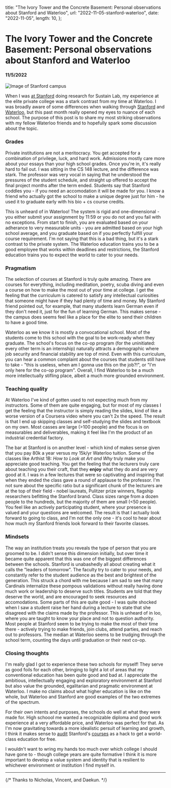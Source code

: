   title: "The Ivory Tower and the Concrete Basement: Personal observations about Stanford and Waterloo",
  url: "2022-11-05-stanford-waterloo",
  date: "2022-11-05",
  length: 10,
};

# The Ivory Tower and the Concrete Basement: Personal observations about Stanford and Waterloo

#### 11/5/2022

![Image of Stanford campus](/images/2022-11-05-stanford-waterloo/stanford.jpg)

When I was [at Stanford](/blog/2022-10-19-stanford) doing research for Sustain Lab, my experience at the elite private college was a stark contrast from my time at Waterloo. I was broadly aware of some differences when walking through [Stanford](https://youtu.be/jCWwxiPxsEw) and [Waterloo](https://youtu.be/SPk14LZFT1o), but this past month really opened my eyes to nuance of each school. The purpose of this post is to share my most striking observations with my fellow Waterloo friends and to hopefully spark some discussion about the topic.

### Grades
Private institutions are not a meritocracy. You get accepted for a combination of privilege, luck, and hard work. Admissions mostly care more about your essays than your high school grades. Once you're in, it's really hard to fail out. I was sitting in the CS 148 lecture, and the difference was stark. The professor was very vocal in saying that he understood the pressures of the student schedule, and straight up offered to accept the final project months after the term ended. Students say that Stanford coddles you - if you need an accomodation it will be made for you. I know a friend who actually got the school to make a unique degree just for him - he used it to graduate early with his bio + cs course credits.

This is unheard of in Waterloo! The system is rigid and one-dimensional - you either submit your assignment by 11:59 or you do not and you fail with no exceptions. From start to finish, you are evaluated based on your adherance to very measurable units - you are admitted based on your high school average, and you graduate based on if you perfectly fulfill your course requirement. I'm not saying that this is a bad thing, but it's a stark contrast to the private system. The Waterloo education trains you to be a good employee that works within deadlines and restrictions, the Stanford education trains you to expect the world to cater to your needs.

### Pragmatism

The selection of courses at Stanford is truly quite amazing. There are courses for everything, including meditation, poetry, scuba diving and even a course on how to make the most out of your time at college. I get the feeling that the curriculum is catered to satisfy any intellectual curiosities that someone might have if they had plenty of time and money. My Stanford friend pointed out, for example, that many students learn German even if they don't need it, just for the fun of learning German. This makes sense - the campus does seems feel like a place for the elite to send their children to have a good time.

Waterloo as we know it is mostly a convocational school. Most of the students come to this school with the goal to be work-ready when they graduate. The school's focus on the co-op program (for the uninitiated: every other term is an internship) naturally attracts a demographic where job security and financial stability are top of mind. Even with this curriculum, you can hear a common complaint about the courses that students still have to take - "this is useless, when am I gonna use this on the job?!", or "I'm only here for the co-op program". Overall, I find Waterloo to be a much more intellectually stifling place, albeit a much more grounded environment.

### Teaching quality

At Waterloo I've kind of gotten used to not expecting much from my instructors. Some of them are quite engaging, but for most of my classes I get the feeling that the instructor is simply reading the slides, kind of like a worse version of a Coursera video where you can't 2x the speed. The result is that I end up skipping classes and self-studying the slides and textbook on my own. Most casses are large (>100 people) and the focus is on measurables and deliverables, making it feel like I'm the product of an industrial credential factory.

The bar at Stanford is on another level - which kind of makes sense given that you pay 80k a year versus my 15k/yr Waterloo tuition. Some of the classes like Arthist 1B: *How to Look at Art and Why* truly make you appreciate good teaching. You get the feeling that the lecturers truly care about teaching you their craft, that they **enjoy** what they do and are very good at it. I was in a few lectures that were so captivating and inspiring that when they ended the class gave a round of applause to the professor. I'm not sure about the specific ratio but a significant chunk of the lecturers are at the top of their field - nobel laureats, Pulitzer prize winners, flagship researchers befitting the Stanford brand. Class sizes range from a dozen people to the hundreds, but the majority of them are small (<50 people). You feel like an actively participating student, where your presence is valued and your questions are welcomed. The result is that I actually look forward to going to class, and I'm not the only one - it's cool to hear about how much my Stanford friends look forward to their favorite classes.

### Mindsets

The way an institution treats you reveals the type of person that you are groomed to be. I didn't sense this dimension initially, but over time it became quite apparent that this was one of the biggest differences between the schools. Stanford is unabashedly all about creating what it calls the "leaders of tomorrow". The faculty try to cater to your needs, and constantly refer to the student audience as the best and brightest of the generation. This struck a chord with me because I am sad to see that many Cardinals internalize these pompous validations without really having done much work or leadership to deserve such titles. Students are told that they deserve the world, and are encouraged to seek resources and accomodations. Some parts of this are quite good - I was quite shocked when I saw a student raise her hand during a lecture to state that she disagreed with the claims made by the professor. This is unheard of in loo, where you are taught to know your place and not to question authority. Most people at Stanford seem to be trying to make the most of their time there - actively trying to make friends, join clubs, attend parties, and reach out to professors. The median at Waterloo seems to be trudging through the school term, counting the days until graduation or their next co-op.

### Closing thoughts

I'm really glad I got to experience these two schools for myself! They serve as good foils for each other, bringing to light a lot of areas that my conventional education has been quite good and bad at. I appreciate the ambitious, intellectually engaging and exploratory environment at Stanford but also value the grounded, egalitarian and pragmatic environment at Waterloo. I make no claims about what higher education is like on the whole, but Waterloo and Stanford are good examples of the two extremes of the spectrum.

For their own intents and purposes, the schools do well at what they were made for. High schoool me wanted a recognizable diploma and good work experience at a very affordable price, and Waterloo was perfect for that. As I'm now gravitating towards a more idealistic persuit of learning and growth, I think it makes sense to [audit](https://onedrive.live.com/redir?resid=659033F9B5551049%211470&authkey=%21ADLuETSYPd-pr-o&page=View&wd=target%28Stanford%2FCS248.one%7C72e74e63-a796-4271-9779-b7d2e3212a5d%2FCS248%7Cebdc4805-fc6c-4621-a4d4-2e1d0471276e%2F%29&wdorigin=NavigationUrl) Stanford's [courses](https://explorecourses.stanford.edu/) as a hack to get a world-class education for free.

I wouldn't want to wring my hands too much over which college I should have gone to - though college years are quite formative I think it is more important to develop a value system and identity that is resilient to whichever environment or institution I find myself in. 

---

{/* Thanks to Nicholas, Vincent, and Daekun. */}